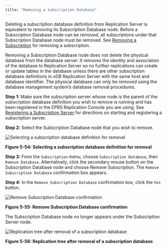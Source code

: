 ```yaml
---
title: "Removing a Subscription Database"
---
```


<div id="removing_subscription_database" class="registered_link"></div>

Deleting a subscription database definition from Replication Server is equivalent to removing its Subscription Database node. Before a Subscription Database node can be removed, all subscriptions under that Subscription Database node must be removed. See [Removing a Subscription](05_removing_subscription/#removing_subscription) for removing a subscription.

Removing a Subscription Database node does not delete the physical database from the database server. It removes the identity and association of the database to Replication Server so no further replications can create or update tables in the database unless there are other subscription database definitions in xDB Replication Server with the same host and database identifier. The physical database can only be removed using the database management system’s database removal procedures.

**Step 1:** Make sure the subscription server whose node is the parent of the subscription database definition you wish to remove is running and has been registered in the EPRS Replication Console you are using. See [Registering a Subscription Server](../03_creating_subscription/01_registering_subscription_server/#registering_subscription_server) for directions on starting and registering a subscription server.

**Step 2:** Select the Subscription Database node that you wish to remove.

![Selecting a subscription database definition for removal](../../images/image98.png)

**Figure 5-54: Selecting a subscription database definition for removal**

**Step 3:** From the `Subscription` menu, choose `Subscription Database`, then `Remove Database`. Alternatively, click the secondary mouse button on the Subscription Database node and choose Remove Subscription. The `Remove Subscription Database` confirmation box appears.

**Step 4:** In the `Remove Subscription Database` confirmation box, click the `Yes` button.

![Remove Subscription Database confirmation](../../images/image112.png)

**Figure 5-55: Remove Subscription Database confirmation**

The Subscription Database node no longer appears under the Subscription Server node.

![Replication tree after removal of a subscription database](../../images/image113.png)

**Figure 5-56: Replication tree after removal of a subscription database**
